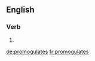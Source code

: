 ==English==

===Verb===
{{head|en}}

# {{en-third-person singular of|promogulate}}

[[de:promogulates]]
[[fr:promogulates]]